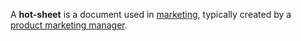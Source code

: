 {{dated prod|concern = {{{concern|copied to Wiktionary}}}|month = January|day = 25|year = 2008|time = 05:04|timestamp = 20080125050407}}
<!-- Do not use the "dated prod" template directly; the above line is generated by "subst:prod|reason" -->

{{TWCleanup}}
A '''hot-sheet''' is a document used in [[marketing]], typically created by a [[product marketing manager]].

{{marketing-stub}}